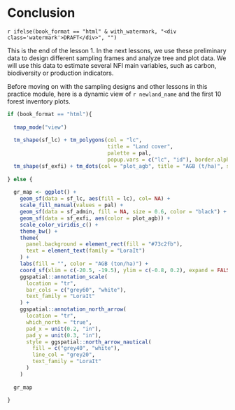 
\newpage

# Conclusion {-}

`r ifelse(book_format == "html" & with_watermark, "<div class='watermark'>DRAFT</div>", "")`

This is the end of the lesson 1. In the next lessons, we use these preliminary data to design different sampling frames and analyze tree and plot data. We will use this data to estimate several NFI main variables, such as carbon, biodiversity or production indicators.

Before moving on with the <txt-green>sampling designs</txt-green> and other lessons in this practice module, here is a dynamic view of ```r newland_name``` and the first 10 forest inventory plots.

```r

if (book_format == "html"){
  
  tmap_mode("view")
  
  tm_shape(sf_lc) + tm_polygons(col = "lc", 
                                title = "Land cover",
                                palette = pal, 
                                popup.vars = c("lc", "id"), border.alpha = 0) +
  tm_shape(sf_exfi) + tm_dots(col = "plot_agb", title = "AGB (t/ha)", size = 0.1)
  
} else {
  
  gr_map <- ggplot() +
    geom_sf(data = sf_lc, aes(fill = lc), col= NA) +
    scale_fill_manual(values = pal) +
    geom_sf(data = sf_admin, fill = NA, size = 0.6, color = "black") +
    geom_sf(data = sf_exfi, aes(color = plot_agb)) +
    scale_color_viridis_c() +
    theme_bw() +
    theme(
      panel.background = element_rect(fill = "#73c2fb"),
      text = element_text(family = "LoraIt")
    ) +
    labs(fill = "", color = "AGB (ton/ha)") +
    coord_sf(xlim = c(-20.5, -19.5), ylim = c(-0.8, 0.2), expand = FALSE, crs = st_crs(4326)) +
    ggspatial::annotation_scale(
      location = "tr",
      bar_cols = c("grey60", "white"),
      text_family = "LoraIt"
    ) +
    ggspatial::annotation_north_arrow(
      location = "tr", 
      which_north = "true",
      pad_x = unit(0.2, "in"), 
      pad_y = unit(0.3, "in"),
      style = ggspatial::north_arrow_nautical(
        fill = c("grey40", "white"),
        line_col = "grey20",
        text_family = "LoraIt"
      )
    )
  
  gr_map
    
}






```


<!-- End of lesson 1 intro to Newland -->

